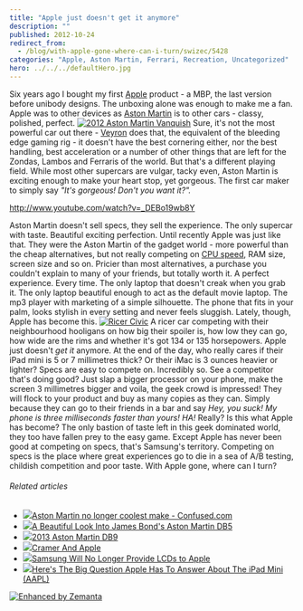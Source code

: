 ```yaml
---
title: "Apple just doesn't get it anymore"
description: ""
published: 2012-10-24
redirect_from:
  - /blog/with-apple-gone-where-can-i-turn/swizec/5428
categories: "Apple, Aston Martin, Ferrari, Recreation, Uncategorized"
hero: ../../../defaultHero.jpg
---
```


Six years ago I bought my first [Apple](http://www.apple.com "Apple") product - a MBP, the last version before unibody designs. The unboxing alone was enough to make me a fan. Apple was to other devices as [Aston Martin](http://www.astonmartin.co.uk/ "Aston Martin") is to other cars - classy, polished, perfect. [![2012 Aston Martin Vanquish](http://swizec.com/blog/wp-content/uploads/2012/10/2012-Aston-Martin-Vanquish-8-1024x602.jpg "2012 Aston Martin Vanquish")](http://swizec.com/blog/wp-content/uploads/2012/10/2012-Aston-Martin-Vanquish-8.jpg) Sure, it's not the most powerful car out there - [Veyron](http://en.wikipedia.org/wiki/Bugatti_Veyron "Bugatti Veyron") does that, the equivalent of the bleeding edge gaming rig - it doesn't have the best cornering either, nor the best handling, best acceleration or a number of other things that are left for the Zondas, Lambos and Ferraris of the world. But that's a different playing field. While most other supercars are vulgar, tacky even, Aston Martin is exciting enough to make your heart stop, yet gorgeous. The first car maker to simply say _"It's gorgeous! Don't you want it?"._

http://www.youtube.com/watch?v=_DEBo19wb8Y

Aston Martin doesn't sell specs, they sell the experience. The only supercar with taste. Beautiful exciting perfection. Until recently Apple was just like that. They were the Aston Martin of the gadget world - more powerful than the cheap alternatives, but not really competing on [CPU speed](http://en.wikipedia.org/wiki/Instructions_per_second "Instructions per second"), RAM size, screen size and so on. Pricier than most alternatives, a purchase you couldn't explain to many of your friends, but totally worth it. A perfect experience. Every time. The only laptop that doesn't creak when you grab it. The only laptop beautiful enough to act as the default movie laptop. The mp3 player with marketing of a simple silhouette. The phone that fits in your palm, looks stylish in every setting and never feels sluggish. Lately, though, Apple has become this. [![Ricer Civic](http://swizec.com/blog/wp-content/uploads/2012/10/ricer_civic_2.jpg "Ricer Civic")](http://swizec.com/blog/wp-content/uploads/2012/10/ricer_civic_2.jpg) A ricer car competing with their neighbourhood hooligans on how big their spoiler is, how low they can go, how wide are the rims and whether it's got 134 or 135 horsepowers. Apple just doesn't _get it_ anymore. At the end of the day, who really cares if their iPad mini is 5 or 7 millimetres thick? Or their iMac is 3 ounces heavier or lighter? Specs are easy to compete on. Incredibly so. See a competitor that's doing good? Just slap a bigger processor on your phone, make the screen 3 millimetres bigger and voila, the geek crowd is impressed! They will flock to your product and buy as many copies as they can. Simply because they can go to their friends in a bar and say _Hey, you suck! My phone is three milliseconds faster than yours! HA!_ Really? Is this what Apple has become? The only bastion of taste left in this geek dominated world, they too have fallen prey to the easy game. Except Apple has never been good at competing on specs, that's Samsung's territory. Competing on specs is the place where great experiences go to die in a sea of A/B testing, childish competition and poor taste. With Apple gone, where can I turn?

###### Related articles

- [![](http://i.zemanta.com/noimg_118_80_80.jpg)](http://www.confused.com/car-insurance/news/aston-martin-no-longer-coolest-make-1917)[Aston Martin no longer coolest make - Confused.com](http://www.confused.com/car-insurance/news/aston-martin-no-longer-coolest-make-1917)
- [![](http://i.zemanta.com/118452156_80_80.jpg)](http://hypebeast.com/2012/10/a-beautiful-look-into-james-bonds-aston-martin-db5/)[A Beautiful Look Into James Bond's Aston Martin DB5](http://hypebeast.com/2012/10/a-beautiful-look-into-james-bonds-aston-martin-db5/)
- [![](http://i.zemanta.com/113119209_80_80.jpg)](http://www.werd.com/17088/2013-aston-martin-db9/)[2013 Aston Martin DB9](http://www.werd.com/17088/2013-aston-martin-db9/)
- [![](http://i.zemanta.com/120785020_80_80.jpg)](http://seekingalpha.com/article/943771-cramer-and-apple?source=feed)[Cramer And Apple](http://seekingalpha.com/article/943771-cramer-and-apple?source=feed)
- [![](http://i.zemanta.com/120481156_80_80.jpg)](http://hothardware.com/News/Samsung-Will-No-Longer-Provide-LCDs-to-Apple/)[Samsung Will No Longer Provide LCDs to Apple](http://hothardware.com/News/Samsung-Will-No-Longer-Provide-LCDs-to-Apple/)
- [![](http://i.zemanta.com/120655116_80_80.jpg)](http://www.businessinsider.com/how-will-apple-market-the-ipad-mini-2012-10)[Here's The Big Question Apple Has To Answer About The iPad Mini (AAPL)](http://www.businessinsider.com/how-will-apple-market-the-ipad-mini-2012-10)

[![Enhanced by Zemanta](http://img.zemanta.com/zemified_e.png?x-id=7b009c8c-afdb-4bb5-a0fe-a4ccc4987304)](http://www.zemanta.com/?px "Enhanced by Zemanta")
